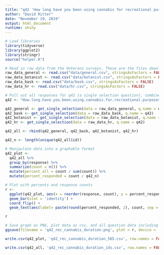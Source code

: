 ```yaml
---
title: "q42 'How long have you been using cannabis for recreational purposes?' (Veterans)"
author: "David Ritter"
date: "November 19, 2019"
output: html_document
runtime: shiny
---
```


```r
# Load libraries
library(tidyverse)
library(ggplot2)
library(stringr)
source("helper.R")
```

```r
# Read in raw data from the Veterans surveys. These are the files downloaded from survey monkey saved as a .csv
raw_data_general <- read.csv("data/general.csv", stringsAsFactors = FALSE)
raw_data_botanist <- read.csv("data/botanist.csv", stringsAsFactors = FALSE)
raw_data_bask <- read.csv("data/bask.csv", stringsAsFactors = FALSE)
raw_data_hr <- read.csv("data/hr.csv", stringsAsFactors = FALSE)
```

```r
# Pull out all responses for q42 (a single selection question), combine, then determine 'question n'
q42 <- "How.long.have.you.been.using.cannabis.for.recreational.purposes."

q42_general <- get_single_selection(data = raw_data_general, q.name = q42)
q42_bask <- get_single_selection(data = raw_data_bask, q.name = q42)
q42_botanist <- get_single_selection(data = raw_data_botanist, q.name = q42)
q42_hr <- get_single_selection(data = raw_data_hr, q.name = q42)

q42_all <- rbind(q42_general, q42_bask, q42_botanist, q42_hr)

q42_n <- length(unique(q42_all$id))
```

```r
# Manipulate data into a graphable format
q42_plot <- 
  q42_all %>%
  group_by(response) %>%
  summarize(count = n()) %>%
  mutate(percent_all = count / sum(count)) %>%
  mutate(percent_responded = count / q42_n)
```

```r
# Plot with percents and response counts
r <- 
  ggplot(q42_plot, aes(x = reorder(response, count), y = percent_responded)) +
  geom_bar(stat = 'identity') +
  coord_flip() +
  geom_text(aes(label= paste(round(percent_responded, 2), count, sep = "***")))

r
```

```r
# Save graph as PNG, plot data as csv, and all question data including response IDs as csv (save question n and N at end of plot file as "_x.x")
ggsave(filename = 'q42_rec_cannabis_duration.png', plot = r, device = 'png')

write.csv(q42_plot, 'q42_rec_cannabis_duration_565.csv', row.names = FALSE)

write.csv(q42_all, 'q42_rec_cannabis_duration_ids.csv', row.names = FALSE)
```